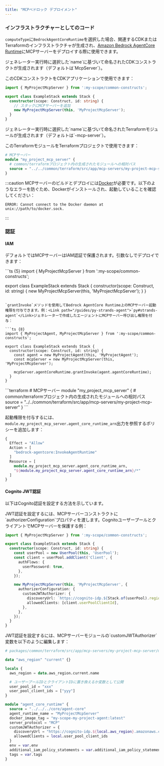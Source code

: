 ```yaml
---
title: "MCPベドロック デプロイメント"
---
```





### インフラストラクチャーとしてのコード

`computeType`に`BedrockAgentCoreRuntime`を選択した場合、関連するCDKまたはTerraformのインフラストラクチャが生成され、[Amazon Bedrock AgentCore Runtime](https://docs.aws.amazon.com/bedrock-agentcore/latest/devguide/agents-tools-runtime.html)にMCPサーバーをデプロイする際に使用できます。

<Infrastructure>
<Fragment slot="cdk">
ジェネレーター実行時に選択した`name`に基づいて命名されたCDKコンストラクトが生成されます（デフォルトは`<ProjectName>McpServer`）。

このCDKコンストラクトをCDKアプリケーションで使用できます：

```ts {6}
import { MyProjectMcpServer } from ':my-scope/common-constructs';

export class ExampleStack extends Stack {
  constructor(scope: Construct, id: string) {
    // スタックにMCPサーバーを追加
    new MyProjectMcpServer(this, 'MyProjectMcpServer');
  }
}
```
</Fragment>
<Fragment slot="terraform">
ジェネレーター実行時に選択した`name`に基づいて命名されたTerraformモジュールが生成されます（デフォルトは`<ProjectName>-mcp-server`）。

このTerraformモジュールをTerraformプロジェクトで使用できます：

```terraform
# MCPサーバー
module "my_project_mcp_server" {
  # common/terraformプロジェクト内の生成されたモジュールへの相対パス
  source = "../../common/terraform/src/app/mcp-servers/my-project-mcp-server"
}
```
</Fragment>
</Infrastructure>

:::caution
MCPサーバーのビルドとデプロイには[Docker](https://www.docker.com/)が必要です。以下のようなエラーを防ぐため、Dockerがインストールされ、起動していることを確認してください：

```
ERROR: Cannot connect to the Docker daemon at unix://path/to/docker.sock.
```
:::

### 認証

#### IAM

デフォルトではMCPサーバーはIAM認証で保護されます。引数なしでデプロイできます：

<Infrastructure>
<Fragment slot="cdk">
```ts {5}
import { MyProjectMcpServer } from ':my-scope/common-constructs';

export class ExampleStack extends Stack {
  constructor(scope: Construct, id: string) {
    new MyProjectMcpServer(this, 'MyProjectMcpServer');
  }
}
```

`grantInvoke`メソッドを使用してBedrock AgentCore Runtime上のMCPサーバー起動権限を付与できます。例：<Link path="/guides/py-strands-agent">`py#strands-agent`</Link>ジェネレーターで作成したエージェントにMCPサーバー呼び出し権限を付与：

```ts {8}
import { MyProjectAgent, MyProjectMcpServer } from ':my-scope/common-constructs';

export class ExampleStack extends Stack {
  constructor(scope: Construct, id: string) {
    const agent = new MyProjectAgent(this, 'MyProjectAgent');
    const mcpServer = new MyProjectMcpServer(this, 'MyProjectMcpServer');

    mcpServer.agentCoreRuntime.grantInvoke(agent.agentCoreRuntime);
  }
}
```
</Fragment>
<Fragment slot="terraform">
```terraform
# MCPサーバー
module "my_project_mcp_server" {
  # common/terraformプロジェクト内の生成されたモジュールへの相対パス
  source = "../../common/terraform/src/app/mcp-servers/my-project-mcp-server"
}
```

起動権限を付与するには、`module.my_project_mcp_server.agent_core_runtime_arn`出力を参照するポリシーを追加します：

```terraform
{
  Effect = "Allow"
  Action = [
    "bedrock-agentcore:InvokeAgentRuntime"
  ]
  Resource = [
    module.my_project_mcp_server.agent_core_runtime_arn,
    "${module.my_project_mcp_server.agent_core_runtime_arn}/*"
  ]
}
```
</Fragment>
</Infrastructure>

#### Cognito JWT認証

以下はCognito認証を設定する方法を示しています。

<Infrastructure>
<Fragment slot="cdk">
JWT認証を設定するには、MCPサーバーコンストラクトに`authorizerConfiguration`プロパティを渡します。CognitoユーザープールとクライアントでMCPサーバーを保護する例：

```ts {14-17}
import { MyProjectMcpServer } from ':my-scope/common-constructs';

export class ExampleStack extends Stack {
  constructor(scope: Construct, id: string) {
    const userPool = new UserPool(this, 'UserPool');
    const client = userPool.addClient('Client', {
      authFlows: {
        userPassword: true,
      },
    });

    new MyProjectMcpServer(this, 'MyProjectMcpServer', {
      authorizerConfiguration: {
        customJWTAuthorizer: {
          discoveryUrl: `https://cognito-idp.${Stack.of(userPool).region}.amazonaws.com/${userPool.userPoolId}/.well-known/openid-configuration`,
          allowedClients: [client.userPoolClientId],
        },
      },
    });
  }
}
```
</Fragment>
<Fragment slot="terraform">
JWT認証を設定するには、MCPサーバーモジュールの`customJWTAuthorizer`変数を以下のように編集します：

```terraform {18-21}
# packages/common/terraform/src/app/mcp-servers/my-project-mcp-server/my-project-mcp-server.tf

data "aws_region" "current" {}

locals {
  aws_region = data.aws_region.current.name

  # ユーザープールIDとクライアントIDに置き換えるか変数として公開
  user_pool_id = "xxx"
  user_pool_client_ids = ["yyy"]
}

module "agent_core_runtime" {
  source = "../../../core/agent-core"
  agent_runtime_name = "MyProjectMcpServer"
  docker_image_tag = "my-scope-my-project-agent:latest"
  server_protocol = "MCP"
  customJWTAuthorizer = {
    discoveryUrl = "https://cognito-idp.${local.aws_region}.amazonaws.com/${local.user_pool_id}/.well-known/openid-configuration",
    allowedClients = local.user_pool_client_ids
  }
  env = var.env
  additional_iam_policy_statements = var.additional_iam_policy_statements
  tags = var.tags
}
```
</Fragment>
</Infrastructure>